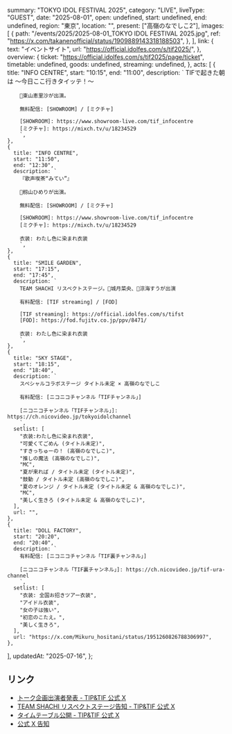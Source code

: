   summary: "TOKYO IDOL FESTIVAL 2025",
  category: "LIVE",
  liveType: "GUEST",
  date: "2025-08-01",
  open: undefined,
  start: undefined,
  end: undefined,
  region: "東京",
  location: "",
  present: ["高嶺のなでしこ2"],
  images: [
    {
      path: "/events/2025/2025-08-01_TOKYO IDOL FESTIVAL 2025.jpg",
      ref: "https://x.com/takanenofficial/status/1909889143318188503",
    },
  ],
  link: {
    text: "イベントサイト",
    url: "https://official.idolfes.com/s/tif2025/",
  },
  overview: {
    ticket: "https://official.idolfes.com/s/tif2025/page/ticket",
    timetable: undefined,
    goods: undefined,
    streaming: undefined,
  },
  acts: [
    {
      title: "INFO CENTRE",
      start: "10:15",
      end: "11:00",
      description: `
        TIFで起きた朝は 〜今日ここ行きタイッテ！〜
        
        🧡東山恵里沙が出演。
        
        無料配信: [SHOWROOM] / [ミクチャ]
        
        [SHOWROOM]: https://www.showroom-live.com/tif_infocentre
        [ミクチャ]: https://mixch.tv/u/18234529
        `,
    },
    {
      title: "INFO CENTRE",
      start: "11:50",
      end: "12:30",
      description: `
        『歌声喫茶“みてい”』
        
        💙籾山ひめりが出演。
        
        無料配信: [SHOWROOM] / [ミクチャ]
        
        [SHOWROOM]: https://www.showroom-live.com/tif_infocentre
        [ミクチャ]: https://mixch.tv/u/18234529
        
        衣装: わたし色に染まれ衣装
        `,
    },
    {
      title: "SMILE GARDEN",
      start: "17:15",
      end: "17:45",
      description: `
        TEAM SHACHI リスペクトステージ。💛城月菜央、🩵涼海すうが出演
        
        有料配信: [TIF streaming] / [FOD]
        
        [TIF streaming]: https://official.idolfes.com/s/tifst
        [FOD]: https://fod.fujitv.co.jp/ppv/8471/
        
        衣装: わたし色に染まれ衣装
        `,
    },
    {
      title: "SKY STAGE",
      start: "18:15",
      end: "18:40",
      description: `
        スペシャルコラボステージ タイトル未定 × 高嶺のなでしこ
        
        有料配信: [ニコニコチャンネル「TIFチャンネル」]
        
        [ニコニコチャンネル「TIFチャンネル」]: https://ch.nicovideo.jp/tokyoidolchannel
        `,
      setlist: [
        "衣装:わたし色に染まれ衣装",
        "可愛くてごめん (タイトル未定)",
        "すきっちゅーの！ (高嶺のなでしこ)",
        "推しの魔法 (高嶺のなでしこ)",
        "MC",
        "夏が来れば / タイトル未定 (タイトル未定)",
        "鼓動 / タイトル未定 (高嶺のなでしこ)",
        "夏のオレンジ / タイトル未定 (タイトル未定 & 高嶺のなでしこ)",
        "MC",
        "美しく生きろ (タイトル未定 & 高嶺のなでしこ)",
      ],
      url: "",
    },
    {
      title: "DOLL FACTORY",
      start: "20:20",
      end: "20:40",
      description: `
        有料配信: [ニコニコチャンネル「TIF裏チャンネル」]
        
        [ニコニコチャンネル「TIF裏チャンネル」]: https://ch.nicovideo.jp/tif-ura-channel
        `,
      setlist: [
        "衣装: 全国お招きツアー衣装",
        "アイドル衣装",
        "女の子は強い",
        "初恋のこたえ。",
        "美しく生きろ",
      ],
      url: "https://x.com/Mikuru_hositani/status/1951260826788306997",
    },
  ],
  updatedAt: "2025-07-16",
};

## リンク

- [トーク企画出演者発表 - TIP&TIF 公式 X](https://x.com/TIP_TIF_staff/status/1948655073476952571)
- [TEAM SHACHI リスペクトステージ告知 - TIP&TIF 公式 X](https://x.com/TIP_TIF_staff/status/1945408071397781955)
- [タイムテーブル公開 - TIP&TIF 公式 X](https://x.com/TIP_TIF_staff/status/1943218640452817261)
- [公式 X 告知](https://x.com/takanenofficial/status/1909889143318188503)
